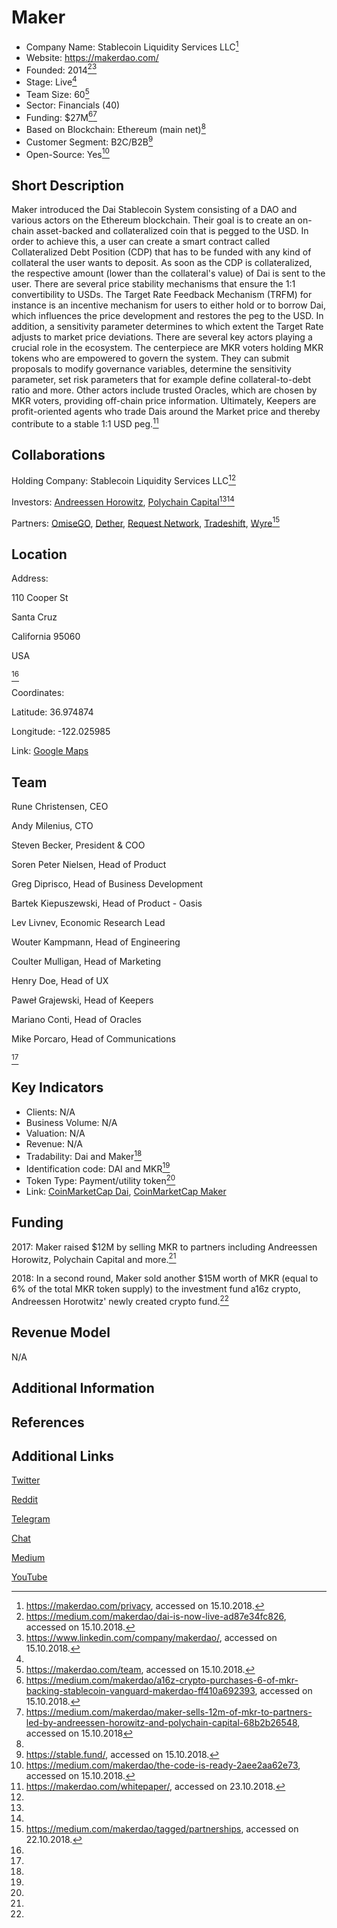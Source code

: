 =Maker=

* Company Name: Stablecoin Liquidity Services LLC<ref name="privacy">https://makerdao.com/privacy, accessed on 15.10.2018.</ref>
* Website: https://makerdao.com/
* Founded: 2014<ref name="founded">https://medium.com/makerdao/dai-is-now-live-ad87e34fc826, accessed on 15.10.2018.</ref><ref name="linkedin">https://www.linkedin.com/company/makerdao/, accessed on 15.10.2018.</ref>
* Stage: Live<ref name="founded"/>
* Team Size: 60<ref name="team">https://makerdao.com/team, accessed on 15.10.2018.</ref>
* Sector: Financials (40)
* Funding: $27M<ref name="round2">https://medium.com/makerdao/a16z-crypto-purchases-6-of-mkr-backing-stablecoin-vanguard-makerdao-ff410a692393, accessed on 15.10.2018.</ref><ref name="round1">https://medium.com/makerdao/maker-sells-12m-of-mkr-to-partners-led-by-andreessen-horowitz-and-polychain-capital-68b2b26548, accessed on 15.10.2018</ref>
* Based on Blockchain: Ethereum (main net)<ref name="founded"/>
* Customer Segment: B2C/B2B<ref name="stablefund">https://stable.fund/, accessed on 15.10.2018.</ref>
* Open-Source: Yes<ref name="opensource">https://medium.com/makerdao/the-code-is-ready-2aee2aa62e73, accessed on 15.10.2018.</ref>


==Short Description==

Maker introduced the Dai Stablecoin System consisting of a DAO and various actors on the Ethereum blockchain. Their goal is to create an on-chain asset-backed and collateralized coin that is pegged to the USD. In order to achieve this, a user can create a smart contract called Collateralized Debt Position (CDP) that has to be funded with any kind of collateral the user wants to deposit. As soon as the CDP is collateralized, the respective amount (lower than the collateral's value) of Dai is sent to the user. There are several price stability mechanisms that ensure the 1:1 convertibility to USDs. The Target Rate Feedback Mechanism (TRFM) for instance is an incentive mechanism for users to either hold or to borrow Dai, which influences the price development and restores the peg to the USD. In addition, a sensitivity parameter determines to which extent the Target Rate adjusts to market price deviations. There are several key actors playing a crucial role in the ecosystem. The centerpiece are MKR voters holding MKR tokens who are empowered to govern the system. They can submit proposals to modify governance variables, determine the sensitivity parameter, set risk parameters that for example define collateral-to-debt ratio and more. Other actors include trusted Oracles, which are chosen by MKR voters, providing off-chain price information. Ultimately, Keepers are profit-oriented agents who trade Dais around the Market price and thereby contribute to a stable 1:1 USD peg.<ref name="whitepaper">https://makerdao.com/whitepaper/, accessed on 23.10.2018.</ref>


==Collaborations==

Holding Company: Stablecoin Liquidity Services LLC<ref name="privacy"/>

Investors: [https://a16z.com/ Andreessen Horowitz], [https://polychain.capital/ Polychain Capital]<ref name="round1"/><ref name="round2"/>

Partners: [https://omisego.network/ OmiseGO], [https://dether.io/ Dether], [https://request.network/ Request Network], [https://tradeshift.com/ Tradeshift], [https://www.sendwyre.com/ Wyre]<ref name="partners">https://medium.com/makerdao/tagged/partnerships, accessed on 22.10.2018.</ref>


==Location==

Address: 

110 Cooper St

Santa Cruz

California 95060

USA

<ref name="linkedin"/>

 

Coordinates: 

Latitude: 36.974874

Longitude: -122.025985

 

Link: [https://www.google.com/maps/place/110+Cooper+St,+Santa+Cruz,+CA+95060,+USA/@36.9748738,-122.0281794,17z/data=!3m1!4b1!4m5!3m4!1s0x808e40261034e2b9:0xc5f6ba077cf327d4!8m2!3d36.9748738!4d-122.0259854 Google Maps]


==Team==

Rune Christensen, CEO

Andy Milenius, CTO

Steven Becker, President & COO

Soren Peter Nielsen, Head of Product

Greg Diprisco, Head of Business Development

Bartek Kiepuszewski, Head of Product - Oasis

Lev Livnev, Economic Research Lead

Wouter Kampmann, Head of Engineering

Coulter Mulligan, Head of Marketing

Henry Doe, Head of UX

Paweł Grajewski, Head of Keepers

Mariano Conti, Head of Oracles

Mike Porcaro, Head of Communications

<ref name="team"/>

==Key Indicators==

* Clients: N/A
* Business Volume: N/A
* Valuation: N/A
* Revenue: N/A
* Tradability: Dai and Maker<ref name="whitepaper"/>
* Identification code: DAI and MKR<ref name="whitepaper"/>
* Token Type: Payment/utility token<ref name="whitepaper"/>
* Link: [https://coinmarketcap.com/currencies/dai/ CoinMarketCap Dai], [https://coinmarketcap.com/currencies/maker/ CoinMarketCap Maker]


==Funding==

2017: Maker raised $12M by selling MKR to partners including Andreessen Horowitz, Polychain Capital and more.<ref name="round1"/>

2018: In a second round, Maker sold another $15M worth of MKR (equal to 6% of the total MKR token supply) to the investment fund a16z crypto, Andreessen Horotwitz' newly created crypto fund.<ref name="round2"/>

==Revenue Model==

N/A


==Additional Information==




==References==

<references/>



==Additional Links==

[https://twitter.com/MakerDAO Twitter]

[https://www.reddit.com/r/MakerDAO/ Reddit]

[https://t.me/MakerdaoMKR Telegram]

[https://chat.makerdao.com/ Chat]

[https://medium.com/makerdao/ Medium]

[https://www.youtube.com/channel/UC4jqZlzQHUhzqf5rMd5ywTw YouTube]
